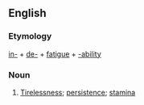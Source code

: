 ==English==
===Etymology===
[[in-]] + [[de-]] + [[fatigue]] + [[-ability]]
===Noun===
{{en-noun|indefatigabilities}}
# [[tirelessness|Tirelessness]]; [[persistence]]; [[stamina]]